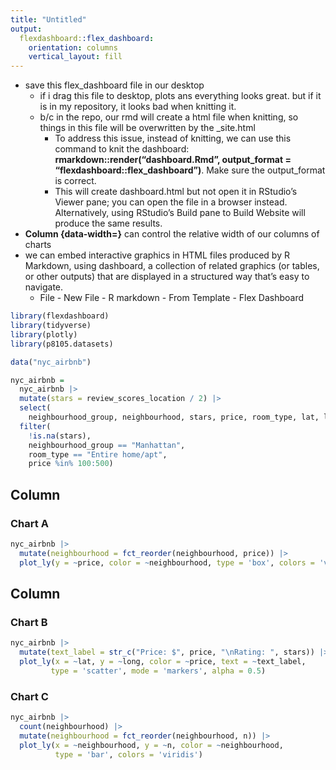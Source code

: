 ```yaml
---
title: "Untitled"
output: 
  flexdashboard::flex_dashboard:
    orientation: columns
    vertical_layout: fill
---
```

* save this flex_dashboard file in our desktop
  * if i drag this file to desktop, plots ans everything looks great. but if it is in my repository, it looks bad when knitting it.
  * b/c in the repo, our rmd will create a html file when knitting, so things in this file will be overwritten by the _site.html
    * To address this issue, instead of knitting, we can use this command to knit the dashboard: **rmarkdown::render("dashboard.Rmd", output_format = "flexdashboard::flex_dashboard")**. Make sure the output_format is correct.
    * This will create dashboard.html but not open it in RStudio’s Viewer pane;  you can open the file in a browser instead. Alternatively, using RStudio’s Build pane to Build Website will produce the same results. 
* **Column {data-width=}** can control the relative width of our columns of charts
* we can embed interactive graphics in HTML files produced by R Markdown, using dashboard, a collection of related graphics (or tables, or other outputs) that are displayed in a structured way that’s easy to navigate.
  * File - New File - R markdown - From Template - Flex Dashboard
  
```r
library(flexdashboard)
library(tidyverse)
library(plotly)
library(p8105.datasets)

data("nyc_airbnb")

nyc_airbnb = 
  nyc_airbnb |> 
  mutate(stars = review_scores_location / 2) |>
  select(
    neighbourhood_group, neighbourhood, stars, price, room_type, lat, long) |>
  filter(
    !is.na(stars), 
    neighbourhood_group == "Manhattan",
    room_type == "Entire home/apt",
    price %in% 100:500)
```

Column {data-width=650}
-----------------------------------------------------------------------

### Chart A

```r
nyc_airbnb |> 
  mutate(neighbourhood = fct_reorder(neighbourhood, price)) |> 
  plot_ly(y = ~price, color = ~neighbourhood, type = 'box', colors = 'viridis')
```

Column {data-width=350}
-----------------------------------------------------------------------

### Chart B

```r
nyc_airbnb |> 
  mutate(text_label = str_c("Price: $", price, "\nRating: ", stars)) |> 
  plot_ly(x = ~lat, y = ~long, color = ~price, text = ~text_label,
         type = 'scatter', mode = 'markers', alpha = 0.5)
```

### Chart C

```r
nyc_airbnb |> 
  count(neighbourhood) |> 
  mutate(neighbourhood = fct_reorder(neighbourhood, n)) |> 
  plot_ly(x = ~neighbourhood, y = ~n, color = ~neighbourhood,
          type = 'bar', colors = 'viridis')
```

